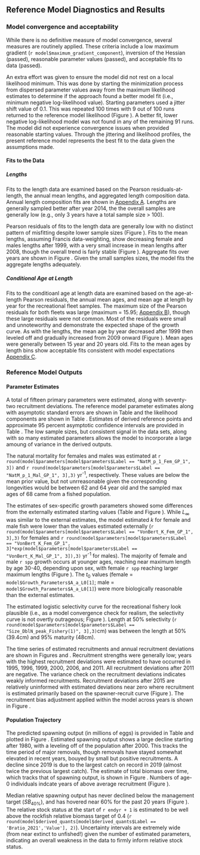 ## Reference Model Diagnostics and Results

### Model convergence and acceptability

While there is no definitive measure of model convergence, several measures are routinely applied. These criteria include a low maximum gradient (`r model$maximum_gradient_component`), inversion of the Hessian (passed), reasonable parameter values (passed), and acceptable fits to data (passed). 

An extra effort was given to ensure the model did not rest on a local likelihood minimum. This was done by starting the minimization process from dispersed parameter values away from the maximum likelihood estimates to determine if the approach found a better model fit (i.e., minimum negative log-likelihood value). Starting parameters used a jitter shift value of 0.1. This was repeated 100 times with 9 out of 100 runs returned to the reference model likelihood (Figure \ref{fig:jitter_01}). A better fit, lower negative log-likelihood model was not found in any of the remaining 91 runs. The model did not experience convergence issues when provided reasonable starting values. Through the jittering and likelihood profiles, the present reference model represents the best fit to the data given the assumptions made. 


#### Fits to the Data
##### Lengths
Fits to the length data are examined based on the Pearson residuals-at-length, the annual mean lengths, and aggregated length composition data. Annual length composition fits are shown in [Appendix A](#app_a). Lengths are generally sampled better after year 2014, the the overall samples are generally low (e.g., only 3 years have a total sample size > 100).

Pearson residuals of fits to the length data are generally low with no distinct pattern of misfitting despite lower sample sizes (Figure \ref{fig:rec-pearson}). Fits to the mean lengths, assuming Francis data-weighting, show decreasing female and males lengths after 1999, with a very small increase in mean lengths after 2008, though the overall trend is fairly stable (Figure \ref{fig:rec-mean-len-fit}). Aggregate fits over years are shown in Figure \ref{fig:agg-len-fit}.  Given the small samples sizes, the model fits the aggregate lengths adequately.


##### Conditional Age at Length
Fits to the conditioanl age at length data are examined based on the age-at-length Pearson residuals, the annual mean ages, and mean age at length by year for the recreational fleet samples. The maximum size of the Pearson residuals for both fleets was large (maximum = 15.95; [Appendix B](#app_b)), though these large residuals were not common. Most of the residuals were small and unnoteworthy and demonstrate the expected shape of the growth curve. As with the lengths, the mean age by year decreased after 1999 then leveled off and gradually increased from 2009 onward (Figure \ref{fig:rec-mean-caal}). Mean ages were generally between 15 year and 20 years old. Fits to the mean ages by length bins show acceptable fits consistent with model expectations [Appendix C](#app_c).


### Reference Model Outputs 
#### Parameter Estimates
A total of fifteen primary parameters were estimated, along with seventy-two recruitment deviations. The reference model parameter estimates along with asymptotic standard errors are shown in Table \ref{tab:model-param} and the likelihood components are shown in Table \ref{tab:likes}. Estimates of derived reference points and approximate 95 percent asymptotic confidence intervals are provided in Table \ref{tab:referenceES}. The low sample sizes, but consistent signal in the data sets, along with so many estimated parameters allows the model to incorporate a large amoung of variance in the derived outputs.

The natural mortality for females and males was estimated at `r round(model$parameters[model$parameters$Label == "NatM_p_1_Fem_GP_1", 3])` and `r round(model$parameters[model$parameters$Label == "NatM_p_1_Mal_GP_1", 3],3)` yr^-1^, respectively. These values are below the mean prior value, but not unrreasonable given the corresponding longevities would be between 62 and 64 year old and the sampled max ages of 68 came from a fished population.

The estimates of sex-specific growth parameters showed some differences from the externally estimated starting values (Table \ref{tab:model-param} and Figure \ref{fig:len-age-ss}). While $L_{\infty}$ was similar to the external estimates, the model estimated $k$ for female and male fish were lower than the values estimated externally (`r round(model$parameters[model$parameters$Label == "VonBert_K_Fem_GP_1", 3],3)`  for females and `r round(model$parameters[model$parameters$Label == "VonBert_K_Fem_GP_1", 3]*exp(model$parameters[model$parameters$Label == "VonBert_K_Mal_GP_1", 3]),3)` yr^-1^ for males).  The majority of female and male `r spp` growth occurs at younger ages, reaching near maximum length by age 30-40, depending upon sex, with female `r spp` reaching larger maximum lengths (Figure \ref{fig:len-age-ss}). The $t_0$ values (female = `model$Growth_Parameters$A_a_L0[1]`; male = `model$Growth_Parameters$A_a_L0[1]`) were more biologically reasonable than the external estimates.

The estimated logistic selectivity curve for the recreational fishery look plausible (i.e., as a model convergence check for realism, the selectivity curve is not overtly outrageous; Figure \ref{fig:fleet_selectivity}). Length at 50% selectivity (`r round(model$parameters[model$parameters$Label == "Size_DblN_peak_Fishery(1)", 3],3)`cm) was between the length at 50% (39.4cm) and 95% maturity (48cm).

The time series of estimated recruitments and annual recruitment deviations are shown in Figures \ref{fig:recruits} and \ref{fig:rec-devs}. Recruitment strengths were generally low; years with the highest recruitment deviations were estimated to have occurred in 1995, 1996, 1999, 2000, 2006, and 2011. All recruitment deviations after 2011 are negative.
The variance check on the recruitment deviations indicates weakly informed recruitments. Recruitment deviations after 2015 are relatively uninformed with estimated deviations near zero where recruitment is estimated primarily based on the spawner-recruit curve (Figure \ref{fig:bh-curve}). The recruitment bias adjustment applied within the model across years is shown in Figure \ref{fig:bias-adj}.


#### Population Trajectory

The predicted spawning output (in millions of eggs) is provided in Table \ref{tab:timeseries} and plotted in Figure \ref{fig:ssb}. Estimated spawning output shows a large decline starting after 1980, with a leveling off of the population after 2000. This tracks the time period of major removals, though removals have stayed somewhat elevated in recent years, bouyed by small but positive recruitments. A decline since 2019 is due to the largest catch on record in 2019 (almost twice the previous largest catch). The estimate of total biomass over time, which tracks that of spawning output, is shown in Figure \ref{fig:tot-bio}. Numbers of age-0 individuals indcate years of above average recruitment (Figure \ref{fig:recruits}).

Median relative spawning output has never declined below the management target ($SB_{40\%}$), and has hovered near 60% for the past 20 years (Figure \ref{fig:depl}). The relative stock status at the start of `r endyr + 1` is estimated to be well above the rockfish relative biomass target of 0.4 (`r round(model$derived_quants[model$derived_quants$Label == 'Bratio_2021','Value'], 2)`). Uncertainty intervals are extremely wide (from near extinct to unfished!) given the number of estimated parameters, indicating an overall weakness in the data to firmly inform relative stock status. 
